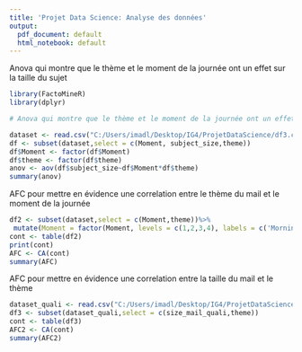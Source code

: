 ```yaml
---
title: 'Projet Data Science: Analyse des données'
output:
  pdf_document: default
  html_notebook: default
---
```


Anova qui montre que le thème et le moment de la journée ont un effet sur la taille du sujet

```r
library(FactoMineR)
library(dplyr)

# Anova qui montre que le thème et le moment de la journée ont un effet sur la taille du sujet

dataset <- read.csv("C:/Users/imadl/Desktop/IG4/ProjetDataScience/df3.csv")
df <- subset(dataset,select = c(Moment, subject_size,theme))
df$Moment <- factor(df$Moment)
df$theme <- factor(df$theme)
anov <- aov(df$subject_size~df$Moment*df$theme)
summary(anov)
```


AFC pour mettre en évidence une correlation entre le thème du mail et le moment de la journée
```r
df2 <- subset(dataset,select = c(Moment,theme))%>%
 mutate(Moment = factor(Moment, levels = c(1,2,3,4), labels = c('Morning', 'Afternoon','Evening','Night')))
cont <- table(df2)
print(cont)
AFC <- CA(cont)
summary(AFC)
```
AFC pour mettre en évidence une correlation entre la taille du mail et le thème
```r
dataset_quali <- read.csv("C:/Users/imadl/Desktop/IG4/ProjetDataScience/df9.csv")
df3 <- subset(dataset_quali,select = c(size_mail_quali,theme))
cont <- table(df3)
AFC2 <- CA(cont)
summary(AFC2)
```

